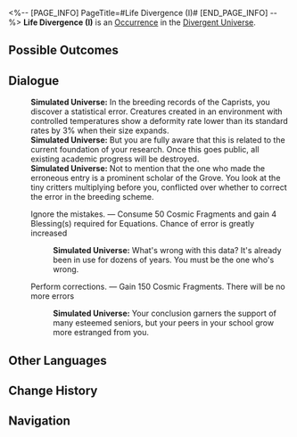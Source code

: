<%-- [PAGE_INFO]
PageTitle=#Life Divergence (I)#
[END_PAGE_INFO] --%>
{{Stub}}
{{Simulated Universe Event Infobox
|id            = 26001
|title         = 
|image         = <!--TBA: SpriteOutput/Rogue/RandomEvent/PicRogueEvent_34.png-->
|domains_su    = 
|domains_swarm = 
|domains_gng   = 
|domains_du    = Unknown
|domains_und   = 
|requirements  = 
|prev          = 
|next          = 
|characters    = 
|factions      = 
|order         = 
|order_du      = 145
}}
'''Life Divergence (I)''' is an [[Divergent Universe/Occurrence|Occurrence]] in the [[Divergent Universe]].

==Possible Outcomes==
{{Possible Outcomes
|choice_1 = Ignore the mistakes.
|result_1 = Consume 50 Cosmic Fragments and gain 4 Blessing(s) required for Equations. Chance of error is greatly increased

|choice_2 = Perform corrections.
|result_2 = Gain 150 Cosmic Fragments. There will be no more errors

}}
<!--
==Gameplay Notes==
* 
-->
==Dialogue==
{{Dialogue Start}}
:'''Simulated Universe:''' In the breeding records of the Caprists, you discover a statistical error. Creatures created in an environment with controlled temperatures show a deformity rate lower than its standard rates by 3% when their size expands.
:'''Simulated Universe:''' But you are fully aware that this is related to the current foundation of your research. Once this goes public, all existing academic progress will be destroyed.
:'''Simulated Universe:''' Not to mention that the one who made the erroneous entry is a prominent scholar of the Grove. You look at the tiny critters multiplying before you, conflicted over whether to correct the error in the breeding scheme.
:{{DIcon|Star}} Ignore the mistakes. &mdash; Consume 50 Cosmic Fragments and gain 4 Blessing(s) required for Equations. Chance of error is greatly increased
::'''Simulated Universe:''' What's wrong with this data? It's already been in use for dozens of years. You must be the one who's wrong.
:{{DIcon|Star}} Perform corrections. &mdash; Gain 150 Cosmic Fragments. There will be no more errors
::'''Simulated Universe:''' Your conclusion garners the support of many esteemed seniors, but your peers in your school grow more estranged from you.
{{Dialogue End}}

==Other Languages==
{{Other Languages
|en   = Life Divergence (I)
|zhs  = 生命分岔（其一）
|zht  = 生命分岔（其一）
|ja   = {{Rubi|人生|じんせい}}の{{Rubi|分|わ}}かれ{{Rubi|道|みち}}（その1）
|ko   = 생명의 갈림길(1)
|es   = Divergencia vital I
|fr   = Bifurcation de la vie (I)
|ru   = Расщепление жизни I
|th   = แบ่งแยกชีวิต (I)
|vi   = Ngã Rẽ Cuộc Đời (I)
|de   = Gabelung des Lebens (I)
|id   = Cabang Kehidupan 1
|pt   = Divergência da Vida (I)
}}

==Change History==
{{Change History|3.1}}

==Navigation==
{{Occurrence Navbox}}